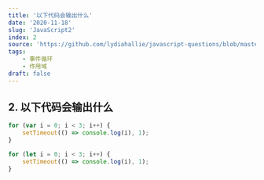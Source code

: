 ```yaml
---
title: '以下代码会输出什么'
date: '2020-11-18'
slug: 'JavaScript2'
index: 2
source: 'https://github.com/lydiahallie/javascript-questions/blob/master/zh-CN/README-zh_CN.md#2-%E8%BE%93%E5%87%BA%E6%98%AF%E4%BB%80%E4%B9%88'
tags:
    - 事件循环
    - 作用域
draft: false
---
```


## 2. 以下代码会输出什么

```js
for (var i = 0; i < 3; i++) {
	setTimeout(() => console.log(i), 1);
}

for (let i = 0; i < 3; i++) {
	setTimeout(() => console.log(i), 1);
}
```

